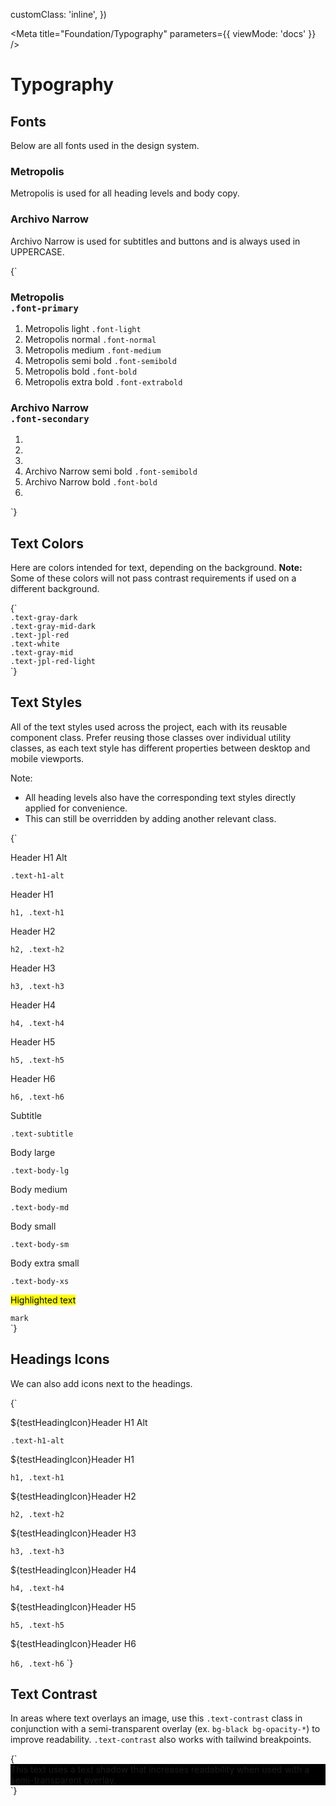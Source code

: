 

  customClass: 'inline',
})

<Meta title="Foundation/Typography" parameters={{ viewMode: 'docs' }} />

# Typography

## Fonts

Below are all fonts used in the design system.

### Metropolis

Metropolis is used for all heading levels and body copy.

### Archivo Narrow

Archivo Narrow is used for subtitles and buttons and is always used in UPPERCASE.

<Canvas>
  <Story name="Fonts">
    {`
      <div class="Fonts md:grid-cols-2 grid gap-2 mt-4">
        <div>
          <h3 id="primary" class="inline-block align-top mr-4 font-primary">
            Metropolis
            <br />
            <code class="text-base">.font-primary</code>
          </h3>
          <ol class="inline-block">
            <li>
              <span class="leading-loose">
                <span class="capitalize font-primary font-light">
                  Metropolis light
                </span>
                <code>.font-light</code>
              </span>
            </li>
            <li>
              <span class="leading-loose">
                <span class="capitalize font-primary font-normal">
                  Metropolis normal
                </span>
                <code>.font-normal</code>
              </span>
            </li>
            <li>
              <span class="leading-loose">
                <span class="capitalize font-primary font-medium">
                  Metropolis medium
                </span>
                <code>.font-medium</code>
              </span>
            </li>
            <li>
              <span class="leading-loose">
                <span class="capitalize font-primary font-semibold">
                  Metropolis semi bold
                </span>
                <code>.font-semibold</code>
              </span>
            </li>
            <li>
              <span class="leading-loose">
                <span class="capitalize font-primary font-bold">Metropolis bold</span>
                <code>.font-bold</code>
              </span>
            </li>
            <li>
              <span class="leading-loose">
                <span class="capitalize font-primary font-extrabold">
                  Metropolis extra bold
                </span>
                <code>.font-extrabold</code>
              </span>
            </li>
          </ol>
        </div>
        <div>
          <h3 id="secondary" class="inline-block align-top mr-4 font-secondary">
            Archivo Narrow
            <br />
            <code class="text-base">.font-secondary</code>
          </h3>
          <ol class="inline-block">
            <li></li>
            <li></li>
            <li></li>
            <li>
              <span class="leading-loose">
                <span class="capitalize font-secondary font-semibold">
                  Archivo Narrow semi bold
                </span>
                <code>.font-semibold</code>
              </span>
            </li>
            <li>
              <span class="leading-loose">
                <span class="capitalize font-secondary font-bold">
                  Archivo Narrow bold
                </span>
                <code>.font-bold</code>
              </span>
            </li>
            <li></li>
          </ol>
        </div>
      </div>
    `}
  </Story>
</Canvas>

## Text Colors

Here are colors intended for text, depending on the background. **Note:** Some of these colors will not pass contrast requirements if used on a different background.

<Canvas>
  <Story name="Text Color">
    {`
      <div>
        <div class="md:grid-cols-3 inline-grid gap-4 p-8 mt-8 bg-white">
          <div>
            <div class="bg-gray-dark w-16 h-8"></div>
            <code class="text-gray-dark">.text-gray-dark</code>
          </div>
          <div>
            <div class="bg-gray-mid-dark w-16 h-8"></div>
            <code class="text-gray-mid-dark">.text-gray-mid-dark</code>
          </div>
          <div>
            <div class="bg-jpl-red w-16 h-8"></div>
            <code class="text-jpl-red">.text-jpl-red</code>
          </div>
        </div>
        <div class="inline-grid grid-cols-3 gap-4 p-8 bg-black">
          <div>
            <div class="w-16 h-8 bg-white"></div>
            <code class="text-white">.text-white</code>
          </div>
          <div>
            <div class="bg-gray-mid w-16 h-8"></div>
            <code class="text-gray-mid">.text-gray-mid</code>
          </div>
          <div>
            <div class="bg-jpl-red-light w-16 h-8"></div>
            <code class="text-jpl-red-light">.text-jpl-red-light</code>
          </div>
        </div>
      </div>
    `}
  </Story>
</Canvas>

## Text Styles

All of the text styles used across the project, each with its reusable component class.
Prefer reusing those classes over individual utility classes, as each text style has different properties between desktop and mobile viewports.

Note:

- All heading levels also have the corresponding text styles directly applied for convenience.
- This can still be overridden by adding another relevant class.

<Canvas>
  <Story name="Text Styles">
    {`
      <div>
        <p class="text-h1-alt mt-8">Header H1 Alt</p>
        <code>.text-h1-alt</code>
        <p class="text-h1 mt-8">Header H1</p>
        <code>h1, .text-h1</code>
        <p class="text-h2 mt-8">Header H2</p>
        <code>h2, .text-h2</code>
        <p class="text-h3 mt-8">Header H3</p>
        <code>h3, .text-h3</code>
        <p class="text-h4 mt-8">Header H4</p>
        <code>h4, .text-h4</code>
        <p class="text-h5 mt-8">Header H5</p>
        <code>h5, .text-h5</code>
        <p class="text-h6 mt-8">Header H6</p>
        <code>h6, .text-h6</code>
        <p class="text-subtitle mt-8">Subtitle</p>
        <code>.text-subtitle</code>
        <p class="text-body-lg mt-8">Body large</p>
        <code>.text-body-lg</code>
        <p class="text-body-md mt-8">Body medium</p>
        <code>.text-body-md</code>
        <p class="text-body-sm mt-8">Body small</p>
        <code>.text-body-sm</code>
        <p class="text-body-xs mt-8">Body extra small</p>
        <code>.text-body-xs</code>
        <p class="mt-8"><mark>Highlighted text</mark></p>
        <code>mark</code>
      </div>
    `}
  </Story>
</Canvas>

## Headings Icons

We can also add icons next to the headings.

<Canvas>
  <Story name="Heading Icons">
    {`
      <div>
        <p class="text-h1-alt mt-8">${testHeadingIcon}Header H1 Alt</p>
        <code>.text-h1-alt</code>
        <p class="text-h1 mt-8">${testHeadingIcon}Header H1</p>
        <code>h1, .text-h1</code>
        <p class="text-h2 mt-8">${testHeadingIcon}Header H2</p>
        <code>h2, .text-h2</code>
        <p class="text-h3 mt-8">${testHeadingIcon}Header H3</p>
        <code>h3, .text-h3</code>
        <p class="text-h4 mt-8">${testHeadingIcon}Header H4</p>
        <code>h4, .text-h4</code>
        <p class="text-h5 mt-8">${testHeadingIcon}Header H5</p>
        <code>h5, .text-h5</code>
        <p class="text-h6 mt-8">${testHeadingIcon}Header H6</p>
        <code>h6, .text-h6</code>
    `}
  </Story>
</Canvas>

## Text Contrast

In areas where text overlays an image, use this `.text-contrast` class in conjunction with a semi-transparent overlay (ex. `bg-black bg-opacity-*`) to improve readability. `.text-contrast` also works with tailwind breakpoints.

<Canvas>
  <Story name="Text Contrast">
    {`
      <div style="background-image: url(http://source.unsplash.com/b-P6xrDMFSU); background-color: #000;" class="bg-cover bg-no-repeat bg-center">
        <div class="p-10 bg-black bg-opacity-30">
          <span class="text-h3 text-white text-contrast">
            This text uses a text shadow that increases readability when used with a semi-transparent overlay.
          </span>
        </div>
      </div>
    `}
  </Story>
</Canvas>
